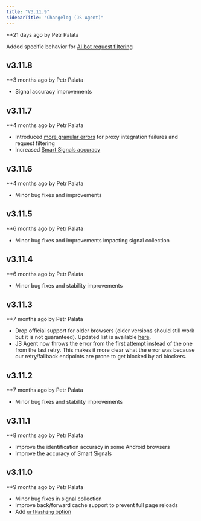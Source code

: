 ```yaml
---
title: "V3.11.9"
sidebarTitle: "Changelog (JS Agent)"
---
```


**21 days ago by Petr Palata

Added specific behavior for [AI bot request filtering](/docs/ai-bot-filtering)

## v3.11.8

**3 months ago by Petr Palata

* Signal accuracy improvements

## v3.11.7

**4 months ago by Petr Palata

* Introduced [more granular errors](/changelog/3-11-7#more-granular-errors) for proxy integration failures and request filtering
* Increased [Smart Signals accuracy](/changelog/3-11-7#smart-signals-accuracy)

## v3.11.6

**4 months ago by Petr Palata

* Minor bug fixes and improvements

## v3.11.5

**6 months ago by Petr Palata

* Minor bug fixes and improvements impacting signal collection

## v3.11.4

**6 months ago by Petr Palata

* Minor bug fixes and stability improvements

## v3.11.3

**7 months ago by Petr Palata

* Drop official support for older browsers (older versions should still work but it is not guaranteed). Updated list is available [here](/docs/browser-and-device-support).
* JS Agent now throws the error from the first attempt instead of the one from the last retry. This makes it more clear what the error was because our retry/fallback endpoints are prone to get blocked by ad blockers.

## v3.11.2

**7 months ago by Petr Palata

* Minor bug fixes and stability improvements

## v3.11.1

**8 months ago by Petr Palata

* Improve the identification accuracy in some Android browsers
* Improve the accuracy of Smart Signals

## v3.11.0

**9 months ago by Petr Palata

* Minor bug fixes in signal collection
* Improve back/forward cache support to prevent full page reloads
* Add [`urlHashing` option](/reference/load-function#urlhashing)
